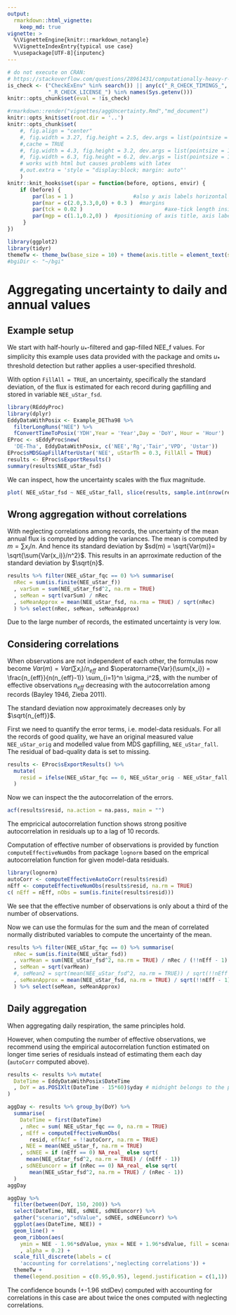 ```yaml
---
output: 
  rmarkdown::html_vignette:
    keep_md: true
vignette: >
  %\VignetteEngine{knitr::rmarkdown_notangle}
  %\VignetteIndexEntry{typical use case}
  %\usepackage[UTF-8]{inputenc}
---
```


```r
# do not execute on CRAN: 
# https://stackoverflow.com/questions/28961431/computationally-heavy-r-vignettes
is_check <- ("CheckExEnv" %in% search()) || any(c("_R_CHECK_TIMINGS_",
             "_R_CHECK_LICENSE_") %in% names(Sys.getenv()))
knitr::opts_chunk$set(eval = !is_check)
```

```r
#rmarkdown::render("vignettes/aggUncertainty.Rmd","md_document")
knitr::opts_knit$set(root.dir = '..')
knitr::opts_chunk$set(
    #, fig.align = "center"
    #, fig.width = 3.27, fig.height = 2.5, dev.args = list(pointsize = 10)
    #,cache = TRUE
    #, fig.width = 4.3, fig.height = 3.2, dev.args = list(pointsize = 10)
    #, fig.width = 6.3, fig.height = 6.2, dev.args = list(pointsize = 10)
    # works with html but causes problems with latex
    #,out.extra = 'style = "display:block; margin: auto"' 
    )
knitr::knit_hooks$set(spar = function(before, options, envir) {
    if (before) {
        par(las = 1 )                   #also y axis labels horizontal
        par(mar = c(2.0,3.3,0,0) + 0.3 )  #margins
        par(tck = 0.02 )                          #axe-tick length inside plots             
        par(mgp = c(1.1,0.2,0) )  #positioning of axis title, axis labels, axis
     }
})
```


```r
library(ggplot2)
library(tidyr)
themeTw <- theme_bw(base_size = 10) + theme(axis.title = element_text(size = 9))
#bgiDir <- "~/bgi"
```

# Aggregating uncertainty to daily and annual values

## Example setup
We start with half-hourly $u_*$-filtered and gap-filled NEE_f values. 
For simplicity this example uses data provided with the package and omits
$u_*$ threshold detection but rather applies a user-specified threshold.

With option `FillAll = TRUE`, an uncertainty, specifically the standard deviation,
of the flux is estimated for each 
record during gapfilling and stored in variable `NEE_uStar_fsd`. 

```r
library(REddyProc)
library(dplyr)
EddyDataWithPosix <- Example_DETha98 %>% 
  filterLongRuns("NEE") %>% 
  fConvertTimeToPosix('YDH',Year = 'Year',Day = 'DoY', Hour = 'Hour')
EProc <- sEddyProc$new(
  'DE-Tha', EddyDataWithPosix, c('NEE','Rg','Tair','VPD', 'Ustar'))
EProc$sMDSGapFillAfterUstar('NEE', uStarTh = 0.3, FillAll = TRUE)
results <- EProc$sExportResults() 
summary(results$NEE_uStar_fsd)
```
We can inspect, how the uncertainty scales with the flux magnitude.
```r
plot( NEE_uStar_fsd ~ NEE_uStar_fall, slice(results, sample.int(nrow(results),400)))
```

## Wrong aggregation without correlations
With neglecting correlations among records, the uncertainty of the mean annual
flux is computed by adding the variances. 
The mean is computed by $m = \sum{x_i}/n$. 
And hence its standard deviation by $sd(m) = \sqrt{Var(m)}= \sqrt{\sum{Var(x_i)}/n^2}$. 
This results in an aprroximate reduction of the standard deviation by $\sqrt{n}$.

```r
results %>% filter(NEE_uStar_fqc == 0) %>% summarise(
  nRec = sum(is.finite(NEE_uStar_f))
  , varSum = sum(NEE_uStar_fsd^2, na.rm = TRUE)
  , seMean = sqrt(varSum) / nRec
  , seMeanApprox = mean(NEE_uStar_fsd, na.rma = TRUE) / sqrt(nRec)
  ) %>% select(nRec, seMean, seMeanApprox)
```
Due to the large number of records, the estimated uncertainty is very low.

## Considering correlations

When observations are not independent of each other, 
the formulas now become $Var(m) = Var(\sum{x_i})/n_{eff}$ and
$\operatorname{Var}(\sum{x_i}) = \frac{n_{eff}}{n(n_{eff}-1)} \sum_{i=1}^n \sigma_i^2$,
with the number of effective observations $n_{eff}$ decreasing with the
autocorrelation among records (Bayley 1946, Zieba 2011).

The standard deviation now approximately decreases only by $\sqrt{n_{eff}}$.

First we need to quantify the error terms, i.e. model-data residuals. 
For all the records of good quality, we have an original
measured value `NEE_uStar_orig` and modelled value from MDS gapfilling, 
`NEE_uStar_fall`. The residual of bad-quality data is set to missing.

```r
results <- EProc$sExportResults() %>% 
  mutate(
    resid = ifelse(NEE_uStar_fqc == 0, NEE_uStar_orig - NEE_uStar_fall, NA )
  )
```

Now we can inspect the the autocorrelation of the errors.
```r
acf(results$resid, na.action = na.pass, main = "")
```

The empricical autocorrelation function shows strong positive autocorrelation 
in residuals up to a lag of 10 records.

Computation of effective number of observations is provided by function 
`computeEffectiveNumObs` from package `lognorm` based on the emprical 
autocorrelation function for given model-data residuals.

```r
library(lognorm)
autoCorr <- computeEffectiveAutoCorr(results$resid)
nEff <- computeEffectiveNumObs(results$resid, na.rm = TRUE)
c( nEff = nEff, nObs = sum(is.finite(results$resid)))
```

We see that the effective number of observations is only about a third of the 
number of observations.

Now we can use the formulas for the sum and the mean of correlated normally 
distributed variables to compute the uncertainty of the mean.

```r
results %>% filter(NEE_uStar_fqc == 0) %>% summarise(
  nRec = sum(is.finite(NEE_uStar_fsd))
  , varMean = sum(NEE_uStar_fsd^2, na.rm = TRUE) / nRec / (!!nEff - 1)
  , seMean = sqrt(varMean) 
  #, seMean2 = sqrt(mean(NEE_uStar_fsd^2, na.rm = TRUE)) / sqrt(!!nEff - 1)
  , seMeanApprox = mean(NEE_uStar_fsd, na.rm = TRUE) / sqrt(!!nEff - 1)
  ) %>% select(seMean, seMeanApprox)
```

## Daily aggregation

When aggregating daily respiration, the same principles hold.

However, when computing the number of effective observations, 
we recommend using the empirical autocorrelation function
estimated on longer time series of residuals instead of 
estimating them each day (`autoCorr` computed above).

```r
results <- results %>% mutate(
  DateTime = EddyDataWithPosix$DateTime
  , DoY = as.POSIXlt(DateTime - 15*60)$yday # midnight belongs to the previous
)
```
```r
aggDay <- results %>% group_by(DoY) %>% 
  summarise(
    DateTime = first(DateTime)
    , nRec = sum( NEE_uStar_fqc == 0, na.rm = TRUE)
    , nEff = computeEffectiveNumObs(
       resid, effAcf = !!autoCorr, na.rm = TRUE)
    , NEE = mean(NEE_uStar_f, na.rm = TRUE)
    , sdNEE = if (nEff == 0) NA_real_ else sqrt(
      mean(NEE_uStar_fsd^2, na.rm = TRUE) / (nEff - 1)) 
    , sdNEEuncorr = if (nRec == 0) NA_real_ else sqrt(
       mean(NEE_uStar_fsd^2, na.rm = TRUE) / (nRec - 1))
  )
aggDay
```
```r
aggDay %>% 
  filter(between(DoY, 150, 200)) %>% 
  select(DateTime, NEE, sdNEE, sdNEEuncorr) %>% 
  gather("scenario","sdValue", sdNEE, sdNEEuncorr) %>% 
  ggplot(aes(DateTime, NEE)) +
  geom_line() +
  geom_ribbon(aes(
    ymin = NEE - 1.96*sdValue, ymax = NEE + 1.96*sdValue, fill = scenario)
    , alpha = 0.2) +
  scale_fill_discrete(labels = c(
    'accounting for correlations','neglecting correlations')) +
  themeTw +
  theme(legend.position = c(0.95,0.95), legend.justification = c(1,1))
```

The confidence bounds (+-1.96 stdDev) computed with accounting for correlations 
in this case are about twice the ones computed with neglecting correlations.
